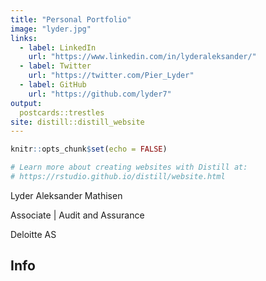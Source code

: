 ```yaml
---
title: "Personal Portfolio"
image: "lyder.jpg"
links:
  - label: LinkedIn
    url: "https://www.linkedin.com/in/lyderaleksander/"
  - label: Twitter
    url: "https://twitter.com/Pier_Lyder"
  - label: GitHub
    url: "https://github.com/lyder7"
output:
  postcards::trestles
site: distill::distill_website
---
```


```r
knitr::opts_chunk$set(echo = FALSE)

# Learn more about creating websites with Distill at:
# https://rstudio.github.io/distill/website.html

```



Lyder Aleksander Mathisen

Associate | Audit and Assurance

Deloitte AS

## Info




